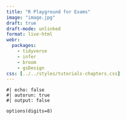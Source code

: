 ```yaml
---
title: "R Playground for Exams"
image: "image.jpg"
draft: true
draft-mode: unlinked
format: live-html
webr:
  packages:
    - tidyverse
    - infer
    - broom
    - gsDesign
css: [../../styles/tutorials-chapters.css]
---
```



```webr
#| echo: false
#| autorun: true
#| output: false

options(digits=8)
```

```webr

```

```webr

```

```webr

```

```webr

```

```webr

```